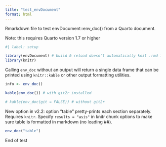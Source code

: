 ```yaml
---
title: "test_envDocument"
format: html
---
```


Rmarkdown file to test envDocument::env_doc() from a Quarto document.

Note: this requires Quarto version 1.7 or higher

```r
#| label: setup

library(envDocument) # build & reload doesn't automatically knit .rmd files
library(knitr)
```

Calling `env_doc` without an output will return a single data frame that can be printed using `knitr::kable` or other output formatting utilities.  

```r
info <- env_doc()

kable(env_doc()) # with git2r installed

# kable(env_doc(git = FALSE)) # without git2r
```

New option in v2.2: option "table" pretty-prints each section separately.
Requires `knitr`.  Specify `results = "asis"` in knitr chunk options to make sure
table is formatted in markdown (no leading ##).

```r
env_doc("table")

```

End of test